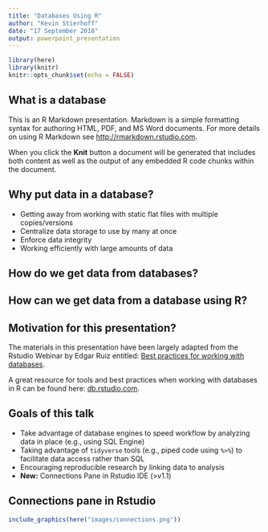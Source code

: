 ```yaml
---
title: "Databases Using R"
author: "Kevin Stierhoff"
date: "17 September 2018"
output: powerpoint_presentation
---
```


```r
library(here)
library(knitr)
knitr::opts_chunk$set(echo = FALSE)
```

## What is a database

This is an R Markdown presentation. Markdown is a simple formatting syntax for authoring HTML, PDF, and MS Word documents. For more details on using R Markdown see <http://rmarkdown.rstudio.com>.

When you click the **Knit** button a document will be generated that includes both content as well as the output of any embedded R code chunks within the document.

## Why put data in a database?
- Getting away from working with static flat files with multiple copies/versions
- Centralize data storage to use by many at once
- Enforce data integrity
- Working efficiently with large amounts of data 

## How do we get data from databases?


## How can we get data from a database using R?


## Motivation for this presentation?

The materials in this presentation have been largely adapted from the Rstudio Webinar by Edgar Ruiz entitled: [Best practices for working with databases](https://www.rstudio.com/resources/videos/best-practices-for-working-with-databases-webinar/).

A great resource for tools and best practices when working with databases in R can be found here: [db.rstudio.com](http://db.rstudio.com/). 

## Goals of this talk
- Take advantage of database engines to speed workflow by analyzing data in place (e.g., using SQL Engine)
- Taking advantage of `tidyverse` tools (e.g., piped code using ` %>% `) to facilitate data access rather than SQL
- Encouraging reproducible research by linking data to analysis
- **New:** Connections Pane in Rstudio IDE (>v1.1)  

## Connections pane in Rstudio
```r
include_graphics(here("images/connections.png"))
```
